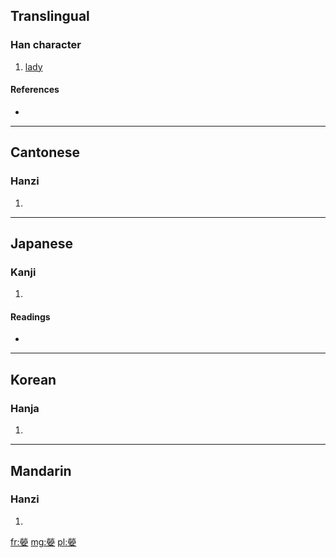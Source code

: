 ==Translingual==

===Han character===
{{Han char|rn=38|rad=女|as=10|sn=13|four=9940<sub>4</sub>|canj=火火月女 (FFBV)}}

# [[lady]]

====References====
* {{Han ref|kx=0269.010|dkj=06610|dj=0536.140|hdz=21073.090|uh=5AC8|ud=23240|bh=DCFC|bd=56572}}

----

==Cantonese==

===Hanzi===
{{yue-hanzi|jyut=|y=ying1}}

# {{defn|lang=yue|sort=女10}}

----

==Japanese==

===Kanji===
{{ja-kanji|grade=|rs=女10}}

# {{defn|lang=ja|sort=女10}}

====Readings====
* {{ja-readings|on=[[せう]] (seu), [[あう]] (au), [[げい]] (gei), [[ぎょう]] (gyō), [[えい]] (ei), [[けい]] (kei)|kun=[[みめよいさま]] (mimeyoisama), [[みにくい]] (minikui), [[みめよいすがた]] (mimeyoisugata)}}

----

==Korean==

===Hanja===
{{ko-hanja|hangeul=앵|rv=aeng|mr=aeng}}

# {{defn|lang=ko|sort=女10}}

----

==Mandarin==

===Hanzi===
{{cmn-hanzi|pin=[[yīng]] ([[ying1]])|wg=ying<sup>1</sup>}}

# {{defn|lang=cmn|sort=女10}}

[[fr:嫈]]
[[mg:嫈]]
[[pl:嫈]]